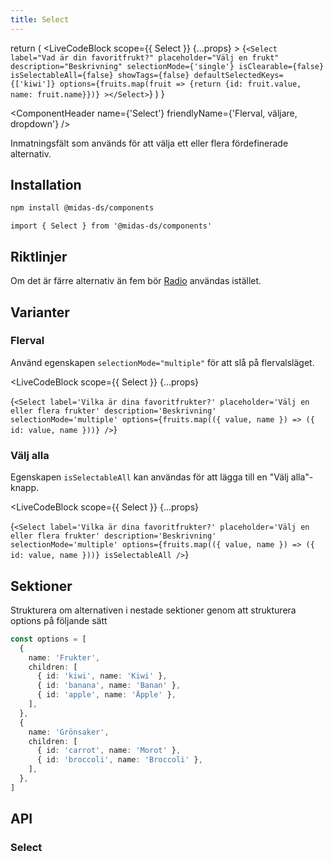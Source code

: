 ```yaml
---
title: Select
---
```



  return (
    <LiveCodeBlock
      scope={{ Select }}
      {...props}
    >
      {`<Select
        label="Vad är din favoritfrukt?"
        placeholder="Välj en frukt"
        description="Beskrivning"
        selectionMode={'single'}
        isClearable={false}
        isSelectableAll={false}
        showTags={false}
        defaultSelectedKeys={['kiwi']}
        options={fruits.map(fruit => {return {id: fruit.value, name: fruit.name}})}
      ></Select>`}
    </LiveCodeBlock>
  )
}

<ComponentHeader
  name={'Select'}
  friendlyName={'Flerval, väljare, dropdown'}
/>

Inmatningsfält som används för att välja ett eller flera fördefinerade alternativ.

<Example hideCode />

## Installation

```bash npm2yarn
npm install @midas-ds/components
```

```tsx
import { Select } from '@midas-ds/components'
```

<Example hideExample />

## Riktlinjer

Om det är färre alternativ än fem bör [Radio](./radio.mdx) användas istället.

## Varianter

### Flerval

Använd egenskapen `selectionMode="multiple"` för att slå på flervalsläget.

<LiveCodeBlock
  scope={{ Select }}
  {...props}
>
  {`
    <Select
      label='Vilka är dina favoritfrukter?'
      placeholder='Välj en eller flera frukter'
      description='Beskrivning'
      selectionMode='multiple'
      options={fruits.map(({ value, name }) => ({ id: value, name }))}
    />
  `}
</LiveCodeBlock>

### Välj alla

Egenskapen `isSelectableAll` kan användas för att lägga till en "Välj alla"-knapp.

<LiveCodeBlock
  scope={{ Select }}
  {...props}
>
  {`
    <Select
      label='Vilka är dina favoritfrukter?'
      placeholder='Välj en eller flera frukter'
      description='Beskrivning'
      selectionMode='multiple'
      options={fruits.map(({ value, name }) => ({ id: value, name }))}
      isSelectableAll
    />
  `}
</LiveCodeBlock>

## Sektioner

Strukturera om alternativen i nestade sektioner genom att strukturera options på följande sätt

```ts
const options = [
  {
    name: 'Frukter',
    children: [
      { id: 'kiwi', name: 'Kiwi' },
      { id: 'banana', name: 'Banan' },
      { id: 'apple', name: 'Äpple' },
    ],
  },
  {
    name: 'Grönsaker',
    children: [
      { id: 'carrot', name: 'Morot' },
      { id: 'broccoli', name: 'Broccoli' },
    ],
  },
]
```

## API

### Select

<PropTable name='Select' />
